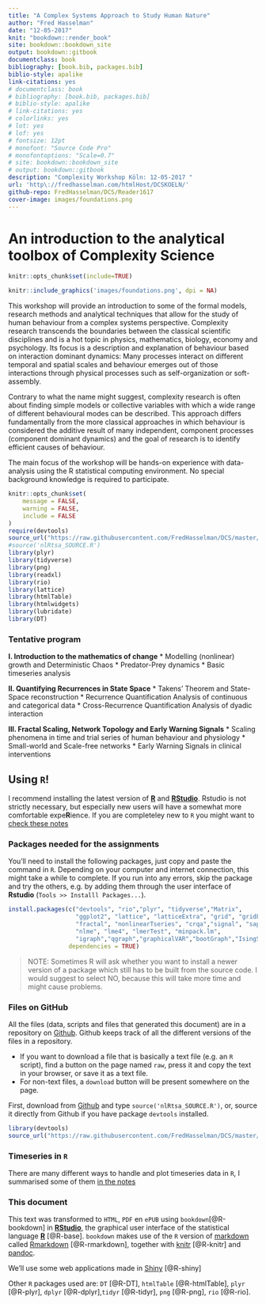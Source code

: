 ```yaml
--- 
title: "A Complex Systems Approach to Study Human Nature"
author: "Fred Hasselman"
date: "12-05-2017"
knit: "bookdown::render_book"
site: bookdown::bookdown_site
output: bookdown::gitbook
documentclass: book
bibliography: [book.bib, packages.bib]
biblio-style: apalike
link-citations: yes
# documentclass: book
# bibliography: [book.bib, packages.bib]
# biblio-style: apalike
# link-citations: yes
# colorlinks: yes
# lot: yes
# lof: yes
# fontsize: 12pt
# monofont: "Source Code Pro"
# monofontoptions: "Scale=0.7"
# site: bookdown::bookdown_site
# output: bookdown::gitbook
description: "Complexity Workshop Köln: 12-05-2017 "
url: 'http\://fredhasselman.com/htmlHost/DCSKOELN/'
github-repo: FredHasselman/DCS/Reader1617
cover-image: images/foundations.png
---
```



# **An introduction to the analytical toolbox of Complexity Science**

```r
knitr::opts_chunk$set(include=TRUE)
```


```r
knitr::include_graphics('images/foundations.png', dpi = NA)
```


This workshop will provide an introduction to some of the formal models, research methods and analytical techniques that allow for the study of human behaviour from a complex systems perspective. Complexity research transcends the boundaries between the classical scientific disciplines and is a hot topic in physics, mathematics, biology, economy and psychology. Its focus is a description and explanation of behaviour based on interaction dominant dynamics: Many processes interact on different temporal and spatial scales and behaviour emerges out of those interactions through physical processes such as self-organization or soft-assembly.

Contrary to what the name might suggest, complexity research is often about finding simple models or collective variables with which a wide range of different behavioural modes can be described. This approach differs fundamentally from the more classical approaches in which behaviour is considered the additive result of many independent, component processes (component dominant dynamics) and the goal of research is to identify efficient causes of behaviour.

The main focus of the workshop will be hands-on experience with data-analysis using the R statistical computing environment. No special background knowledge is required to participate.


```r
knitr::opts_chunk$set(
	message = FALSE,
	warning = FALSE,
	include = FALSE
)
require(devtools)
source_url("https://raw.githubusercontent.com/FredHasselman/DCS/master/functionLib/nlRtsa_SOURCE.R")
#source('nlRtsa_SOURCE.R')
library(plyr)
library(tidyverse)
library(png)
library(readxl)
library(rio)
library(lattice)
library(htmlTable)
library(htmlwidgets)
library(lubridate)
library(DT)
```   

### Tentative program {-}

**I. Introduction to the mathematics of change**
 *	Modelling (nonlinear) growth and Deterministic Chaos
 *	Predator-Prey dynamics
 *	Basic timeseries analysis

**II. Quantifying Recurrences in State Space**
 *	Takens' Theorem and State-Space reconstruction
 *	Recurrence Quantification Analysis of continuous and categorical data
 *	Cross-Recurrence Quantification Analysis of dyadic interaction
 
**III. Fractal Scaling, Network Topology and Early Warning Signals**
 * Scaling phenomena in time and trial series of human behaviour and physiology
 * Small-world and Scale-free networks
 * Early Warning Signals in clinical interventions


## Using `R`! 

I recommend installing the latest version of [**R**](https://www.r-project.org) and [**RStudio**](https://www.rstudio.com). Rstudio is not strictly necessary, but especially new users will have a somewhat more comfortable expe**R**ience. If you are completeley new to `R` you might want to [check these notes](#prep)

### Packages needed for the assignments {-}

You'll need to install the following packages, just copy and paste the command in `R`. Depending on your computer and internet connection, this might take a while to complete. If you run into any errors, skip the package and try the others, e.g. by adding them through the user interface of **Rstudio** (`Tools >> Installl Packages...`).

```r

install.packages(c("devtools", "rio","plyr", "tidyverse","Matrix", 
                   "ggplot2", "lattice", "latticeExtra", "grid", "gridExtra", "scales", "dygraphs","rgl", "plot3D",
                   "fractal", "nonlinearTseries", "crqa","signal", "sapa", "ifultools", "pracma",
                   "nlme", "lme4", "lmerTest", "minpack.lm", 
                   "igraph","qgraph","graphicalVAR","bootGraph","IsingSampler","IsingFit"), 
                 dependencies = TRUE)

```



> NOTE: Sometimes R will ask whether you want to install a newer version of a package which still has to be built from the source code. I would suggest to select NO, because this will take more time and might cause problems. 


### Files on GitHub {-}

All the files (data, scripts and files that generated this document) are in a repository on [Github](https://github.com/FredHasselman/DCS). Github keeps track of all the different versions of the files in a repository.

* If you want to download a file that is basically a text file (e.g. an `R` script), find a button on the page named `raw`, press it and copy the text in your browser, or save it as a text file.
* For non-text files, a `download` button will be present somewhere on the page.

First, download from [Github](https://github.com/FredHasselman/DCS/functionlib) and type `source('nlRtsa_SOURCE.R')`, or, source it directly from Github if you have package `devtools` installed.
```r
library(devtools)
source_url("https://raw.githubusercontent.com/FredHasselman/DCS/master/functionLib/nlRtsa_SOURCE.R")
```

### Timeseries in `R` {-}

There are many different ways to handle and plot timeseries data in `R`, I summarised some of them [in the notes](#tsPlot)

### This document {-}

This text was transformed to `HTML`, `PDF` en `ePUB` using `bookdown`[@R-bookdown] in [**RStudio**](https://www.rstudio.com), the graphical user interface of the statistical language [**R**](https://www.r-project.org) [@R-base]. `bookdown` makes use of the `R` version of [markdown](https://en.wikipedia.org/wiki/Markdown) called [Rmarkdown](http://rmarkdown.rstudio.com) [@R-rmarkdown], together with [knitr](http://yihui.name/knitr/) [@R-knitr] and [pandoc](http://pandoc.org). 

We'll use some web applications made in [Shiny](http://shiny.rstudio.com) [@R-shiny] 

Other `R` packages used are: `DT` [@R-DT], `htmlTable` [@R-htmlTable], `plyr` [@R-plyr], `dplyr` [@R-dplyr],`tidyr` [@R-tidyr], `png` [@R-png], `rio` [@R-rio].





